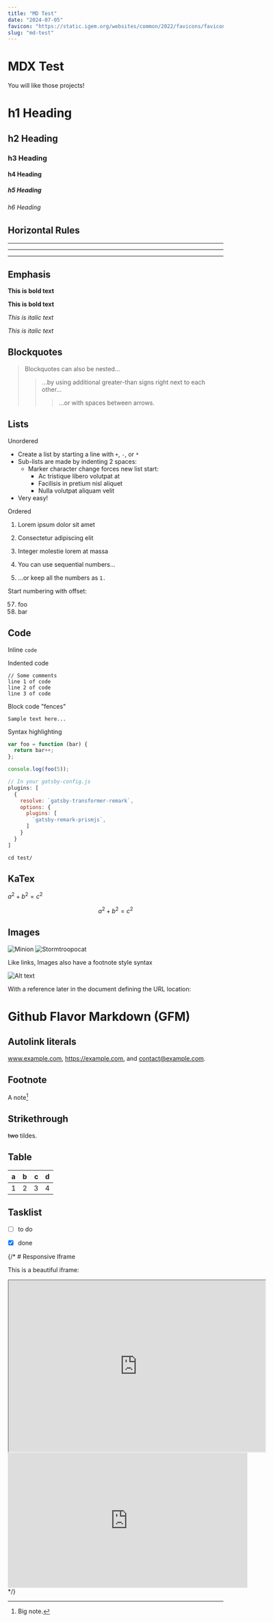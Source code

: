 ```yaml
---
title: "MD Test"
date: "2024-07-05"
favicon: "https://static.igem.org/websites/common/2022/favicons/favicon.svg"
slug: "md-test"
---
```


# MDX Test


You will like those projects!
  
# h1 Heading
## h2 Heading
### h3 Heading
#### h4 Heading
##### h5 Heading
###### h6 Heading


## Horizontal Rules

___

---

***


## Emphasis

**This is bold text**

__This is bold text__

*This is italic text*

_This is italic text_


## Blockquotes


> Blockquotes can also be nested...
> > ...by using additional greater-than signs right next to each other...
> > > ...or with spaces between arrows.


## Lists

Unordered

+ Create a list by starting a line with `+`, `-`, or `*`
+ Sub-lists are made by indenting 2 spaces:
  - Marker character change forces new list start:
    * Ac tristique libero volutpat at
    + Facilisis in pretium nisl aliquet
    - Nulla volutpat aliquam velit
+ Very easy!

Ordered

1. Lorem ipsum dolor sit amet
2. Consectetur adipiscing elit
3. Integer molestie lorem at massa


1. You can use sequential numbers...
1. ...or keep all the numbers as `1.`

Start numbering with offset:

57. foo
1. bar


## Code

Inline `code`

Indented code

    // Some comments
    line 1 of code
    line 2 of code
    line 3 of code


Block code "fences"

```
Sample text here...
```

Syntax highlighting

```javascript
var foo = function (bar) {
  return bar++;
};

console.log(foo(5));
```

```javascript
// In your gatsby-config.js
plugins: [
  {
    resolve: `gatsby-transformer-remark`,
    options: {
      plugins: [
        `gatsby-remark-prismjs`,
      ]
    }
  }
]
```

```shell
cd test/
```

## KaTex
$a^2 + b^2 = c^2$

$$
a^2 + b^2 = c^2
$$

## Images

![Minion](https://octodex.github.com/images/minion.png)
![Stormtroopocat](https://octodex.github.com/images/stormtroopocat.jpg "The Stormtroopocat")


Like links, Images also have a footnote style syntax

![Alt text][id]

With a reference later in the document defining the URL location:

[id]: https://octodex.github.com/images/dojocat.jpg  "The Dojocat"


# Github Flavor Markdown (GFM)

## Autolink literals

www.example.com, https://example.com, and contact@example.com.

## Footnote

A note[^1]

[^1]: Big note.

## Strikethrough

~~two~~ tildes.

## Table

| a   | b    |    c |   d   |
| --- | :--- | ---: | :---: |
| 1   | 2    |    3 |   4   |

## Tasklist

* [ ] to do
* [x] done


{/* # Responsive Iframe

This is a beautiful iframe:

<iframe src="http://www.example.com/" width="600" height="400"></iframe>

<iframe width="560" height="315" src="https://www.youtube-nocookie.com/embed/yIsoP1RiGnI?si=2GX_zzp5Oh-N3YYs" title="YouTube video player" frameborder="0" allow="accelerometer; autoplay; clipboard-write; encrypted-media; gyroscope; picture-in-picture; web-share" referrerpolicy="strict-origin-when-cross-origin" allowfullscreen></iframe> */}
